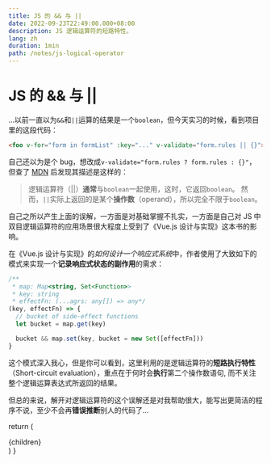 ```yaml
---
title: JS 的 && 与 ||
date: 2022-09-23T22:49:00.000+08:00
description: JS 逻辑运算符的短路特性。
lang: zh
duration: 1min
path: /notes/js-logical-operator
---
```


# JS 的 && 与 ||

...以前一直以为`&&`和`||`运算的结果是一个`boolean`，但今天实习的时候，看到项目里的这段代码：

``` html
<foo v-for="form in formList" :key="..." v-validate="form.rules || {}">
```

自己还以为是个 bug，想改成`v-validate="form.rules ? form.rules : {}"`，但查了 [MDN](https://developer.mozilla.org/en-US/docs/Web/JavaScript/Reference/Operators/Logical_OR) 后发现其描述是这样的：

> 逻辑运算符（||）**通常**与`boolean`一起使用，这时，它返回`boolean`。
> 然而，`||`实际上返回的是某个**操作数**（operand），所以完全不限于`boolean`。

自己之所以产生上面的误解，一方面是对基础掌握不扎实，一方面是自己对 JS 中双目逻辑运算符的应用场景很大程度上受到了《Vue.js 设计与实现》这本书的影响。

在《Vue.js 设计与实现》的*如何设计一个响应式系统*中，作者使用了大致如下的模式来实现一个**记录响应式状态的副作用**的需求：

``` js
/**
 * map: Map<string, Set<Function>>
 * key: string 
 * effectFn: (...agrs: any[]) => any*/ 
(key, effectFn) => {
  // bucket of side-effect functions
  let bucket = map.get(key)

  bucket && map.set(key, bucket = new Set([effectFn]))
}
```

这个模式深入我心，但是你可以看到，这里利用的是逻辑运算符的**短路执行特性**（Short-circuit evaluation），重点在于何时会**执行**第二个操作数语句,
而不关注整个逻辑运算表达式所返回的结果。

但总的来说，解开对逻辑运算符的这个误解还是对我帮助很大，能写出更简洁的程序不说，至少不会再**错误推断**别人的代码了...

  return (
    <article className="prose">
      {children}
    </article>
  )
}
